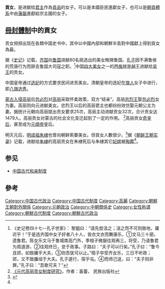 {{Infobox Korean name
|hangul=공녀
|hanja=貢女
|rr=Gong-nyeo 
|mr=Gong-nyŏ
}}
'''貢女'''，是进献给[[君主|君主]]作為[[貢品|貢品]]的女子。可以是本國臣民進獻女子，也可以是[[朝貢體系|朝貢體系]]中由[[藩屬|藩屬]]進獻給宗主國的女子。

==[[冊封體制|冊封體制]]中的貢女==
贡女频频出现在各類中国史书中，其中以中國內部和朝鮮半島對中國獻上得到貢女為最。

据《[[史记|史记]]》记载，[[齐国|齐国]]向[[鲁国|鲁国]]进献80名挑选出的美女贿赂鲁国。[[孔子|孔子]]因不满鲁侯的荒唐行为而辞去鲁国大司寇之职。<ref name=":0">《史记卷四十七--孔子世家》： 黎鉏曰：“请先尝沮之；沮之而不可则致地，庸迟乎！”于是选齐国中女子好者八十人，皆衣文衣而舞康乐，①文马三十驷，遗鲁君。陈女乐文马于鲁城南高门外，季桓子微服往观再三，将受，乃语鲁君为周道游，②往观终日，怠于政事。子路曰：“夫子可以行矣。”孔子曰：“鲁今且郊，如致膰乎大夫，③则吾犹可以止。”桓子卒受齐女乐，三日不听政；郊，又不致膰俎于大夫。孔子遂行，宿乎屯。④而师己送，曰：“夫子则非罪。”孔子曰：“吾歌可夫？”</ref>中国[[四大美女|四大美女]]之一的[[西施|西施]]就是[[越王|越王]]进献给[[吴王|吴王]]的贡女。

中国皇帝通过[[选妃|选妃]]的方式要求民间进贡美女。清朝皇帝的选妃在[[旗人|旗人]]女子中进行，即[[八旗选秀|八旗选秀]]。

[[蒙古入侵高丽|蒙古入侵高丽]]后[[忽必烈|忽必烈]]对[[高丽|高丽]]采取怀柔政策，双方“结亲”。高丽[[忠烈王|忠烈王]]娶[[忽必烈|忽必烈]]女为妻。高丽则向元进献美女。忠烈王以后的高丽君主也都纷纷效仿娶元朝公主为妻。据统计元朝向高丽提出贡女要求25次，高丽主动进献贡女32次，合计贡女达1479人。高丽贡女对蒙古的社会文化变迁起到了一定的作用。 <ref>[http://www.cass.cn/file/2005103150937.html 《元代高丽贡女制度研究》]{{dead link|date=2018年4月 |bot=InternetArchiveBot |fix-attempted=yes }}，作者：喜蕾， 民族出版社</ref>高丽贡女[[奇皇后|奇皇后]]，甚至成为[[元順帝|元順帝]]皇后。

明灭元后，[[明成祖|明成祖]][[朱棣|朱棣]]也曾向朝鲜索要美女。但貢女人數很少。<ref>{{Cite web|title=25년간 114명 明 공녀로… 후궁 되어 순장되기도|url=https://news.naver.com/main/read.naver?mode=LSD&mid=sec&oid=020&aid=0003109209&sid1=001|access-date=2022-01-13|last=기자|first=유원모|work=news.naver.com|language=ko|archive-date=2022-01-13|archive-url=https://web.archive.org/web/20220113124810/https://news.naver.com/main/read.naver?mode=LSD&mid=sec&sid1=001&oid=020&aid=0003109209|dead-url=no}}</ref>据《[[朝鲜王朝实录|朝鲜王朝实录]]》记载，进献给[[朱棣|朱棣]]的高丽贡女在朱棣死后与朱棣其它[[妃嫔|妃嫔]]被[[殉葬|殉葬]]<ref name=":0" />。

==参见==
*[[中国古代和亲制度|中国古代和亲制度]]

==參考==
{{reflist}}

{{DEFAULTSORT:Gongnu}}
[[Category:中国古代政治|Category:中国古代政治]]
[[Category:中国古代制度|Category:中国古代制度]]
[[Category:高麗|Category:高麗]]
[[Category:朝鮮王朝對外關係|Category:朝鮮王朝對外關係]]
[[Category:元朝政治|Category:元朝政治]]
[[Category:中朝關係史|Category:中朝關係史]]
[[Category:女性称谓|Category:女性称谓]]
[[Category:朝鮮古代制度|Category:朝鮮古代制度]]
[[Category:朝鮮古代政治|Category:朝鮮古代政治]]
